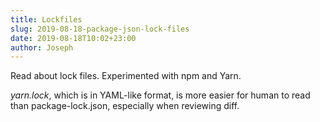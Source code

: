 ```yaml
---
title: Lockfiles
slug: 2019-08-18-package-json-lock-files
date: 2019-08-18T10:02+23:00
author: Joseph
---
```


Read about lock files. Experimented with npm and Yarn.

_yarn.lock_, which is in YAML-like format, is more easier for human to read than
package-lock.json, especially when reviewing diff.